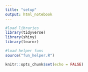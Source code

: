 ```yaml
---
title: "setup"
output: html_notebook
---
```


```r
#load libraries
library(tidyverse)
library(shiny)
library(learnr)

#load helper funs
source("fun_helper.R")

knitr::opts_chunk$set(echo = FALSE)
```